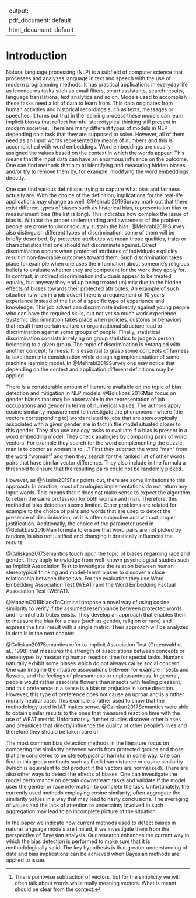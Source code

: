 
---
output:
  pdf_document: default
  html_document: default
---


# Introduction


Natural language processing (NLP) is a subfield of computer science that processes and analyzes language in text and speech with the use of modern programming methods. It has practical applications in everyday life as it concerns tasks such as email filters, smart assistants, search results, language translations, text analytics and so on. Models used to accomplish these tasks need a lot of data to learn from. This data originates from human activities and historical recordings such as texts, messages or speeches. It turns out that in the learning process these models can learn implicit biases that reflect harmful stereotypical thinking still present in modern societies. There are many different types of models in NLP depending on a task that they are supposed to solve. However, all of them need as an input words represented by means of numbers and this is accomplished with word embeddings. Word embeddings are usually assigned the values based on the context in which the words appear. This means that the input data can have an enormous influence on the outcome. One can find methods that aim at identifying and measuring hidden biases and/or try to remove them by, for example, modifying the word embeddings directly. 


One can find various definitions trying to capture what bias and fairness actually are. With the choice of the definition, implications for the real-life applications may change as well. @Mehrabi2019Survey mark out that there exist different types of biases such as historical bias, representation bias or measurement bias (the list is long). This indicates how complex the issue of bias is. Without the proper understanding and awareness of the problem, people are prone to unconsciously sustain the bias. @Mehrabi2019Survey also distinguish different types of discrimination, some of them will be briefly described. By protected attributes we mean those qualities, traits or characteristics that one should not discriminate against. Direct discrimination occurs when protected attributes of individuals explicitly result in non-favorable outcomes toward them. Such discrimination takes place for example when one uses the information about someone's religious beliefs to evaluate whether they are competent for the work they apply for. In contrast, in indirect discrimination individuals appear to be treated equally, but anyway they end up being treated unjustly due to the hidden effects of biases towards their protected attributes. An example of such situation is when in a job advert there is a requirement of 10 years experience instead of the list of a specific type of experience and knowledge. This job advert can discriminate indirectly against young people who can have the required skills, but not yet so much work experience. Systemic discrimination takes place when policies, customs or behaviors that result from certain culture or organizational structure lead to discrimination against some groups of people. Finally, statistical discrimination consists in relying on group statistics to judge a person belonging to a given group. The topic of discrimination is entangled with another concept; fairness. It is essential to grasp some concepts of fairness to take them into consideration while designing implementation of some machine learning model. In @Mehrabi2019Survey one may notice that depending on the context and application different definitions may be applied.


There is a considerable amount of literature available on the topic of bias detection and mitigation in NLP models. @Bolukbasi2016Man focus on gender biases that may be observable in the representation of job occupations and gender in terms of numerical
values. The authors apply cosine similarity measurement to investigate the phenomenon where (the vectors corresponding to) words related to jobs that are stereotypically associated with a given gender are in fact in the model situated closer to this gender. 
They also use analogy tasks to evaluate if a bias is present in a word embedding model. They check analogies by comparing pairs of word vectors. For example they search for the word complementing the puzzle: man is to doctor as woman is to ...? First they subtract the word "man" from the word "woman"^[This is pointwise subtraction of vectors, but for the simplicity we will often talk about words while really meaning vectors. What is meant should be clear from the context.] and then 
they search for the ranked list of other words pairs that have similar vector difference. They also include in the formula a threshold to ensure that the resulting pairs could not be randomly picked. 

However, as @Nissim2019Fair points out, there are some limitations to this approach. In practice, most of analogies implementations do not return any input words. This means that it does not make sense to expect the algorithm to return the same profession for both woman and man. Therefore, this method of bias detection seems limited. Other problems are related for example to the choice of pairs and words that are used to detect the presence of discrimination, as it is often subjective and without proper justification. Additionally, the choice of the parameter used in @Bolukbasi2016Man formula to ensure that word pairs are not picked by random, is also not justified and changing it drastically 
influences the results. 

@Caliskan2017Semantics touch upon the topic of biases regarding race and gender. They apply knowledge from well-known psychological studies such as Implicit Association Test to investigate the relation between human stereotypical thinking and model-learnt biases to discover a close relationship between these two. For the evaluation they use Word Embedding Association Test (WEAT) and the Word Embedding Factual Association Test (WEFAT). 

@Manzini2019blackToCriminal propose a novel way of using cosine similarity to verify if the assumed resemblance between protected words and harmful attributes exists. They develop an approach that enables them to measure the bias for a class (such as gender, religion or race) and express the final result with a single metric. Their approach will be analyzed in details in the next chapter. 


@Caliskan2017Semantics refer to Implicit Association Test (Greenwald et al., 1998) that measures the strength of associations between concepts or stereotypes by measuring human reaction time for special tasks. Humans naturally exhibit some biases which do not always cause social concern. One can imagine the intuitive associations between for example insects and flowers, and the feelings of pleasantness or unpleasantness. In general, people would rather associate flowers than insects with feeling pleasant, and this preference in a sense is a bias or
prejudice in some direction. However, this type of preference does not cause an uproar and is a rather morally neutral case. This example is rather used to show that the methodology used in IAT makes sense. @Caliskan2017Semantics were able to obtain similar results to the ones that measured reaction time with the use of WEAT metric. Unfortunately, further studies discover other biases and prejudices that directly influence the quality of other people's lives and therefore they should be taken care of. 


The most common bias detection methods in the literature focus on comparing the similarity between words from protected groups and those that are considered to be stereotypical or harmful in some way. One can find in this group methods such as Euclidean distance or cosine similarity (which is equivalent to dot product if the vectors are normalized). There are also other ways to detect the effects of biases. One can investigate the model performance on certain downstream tasks and validate if the model uses the gender or race information to complete the task. Unfortunately, the currently used methods employing cosine similarity, often aggregate the similarity values in a way that may lead to hasty conclusions. The averaging of values and the lack of attention to uncertainty involved in such aggregation may lead to an incomplete picture of the situation.


In the paper we indicate how current methods used to detect biases in natural language models are limited, if we investigate them from the perspective of Bayesian analysis. Our research enhances the current way in which the bias detection is performed to make sure that it is methodologically valid. The key hypothesis is that greater understanding of data and bias implications can be achieved when Bayesian methods are applied to issue.




